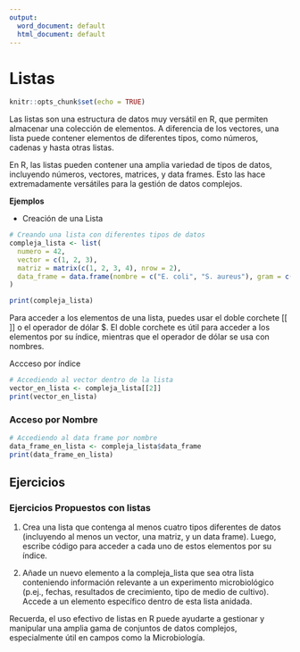 ```yaml
---
output:
  word_document: default
  html_document: default
---
```

# Listas {#Listas}
```r
knitr::opts_chunk$set(echo = TRUE)
```


Las listas son una estructura de datos muy versátil en R, que permiten almacenar una colección de elementos. A diferencia de los vectores, una lista puede contener elementos de diferentes tipos, como números, cadenas y hasta otras listas.

En R, las listas pueden contener una amplia variedad de tipos de datos, incluyendo números, vectores, matrices, y data frames. Esto las hace extremadamente versátiles para la gestión de datos complejos.

**Ejemplos**

- Creación de una Lista

```r
# Creando una lista con diferentes tipos de datos
compleja_lista <- list(
  numero = 42,
  vector = c(1, 2, 3),
  matriz = matrix(c(1, 2, 3, 4), nrow = 2),
  data_frame = data.frame(nombre = c("E. coli", "S. aureus"), gram = c("+", "-"))
)

print(compleja_lista)

```



Para acceder a los elementos de una lista, puedes usar el doble corchete [[ ]] o el operador de dólar $. El doble corchete es útil para acceder a los elementos por su índice, mientras que el operador de dólar se usa con nombres.

Accceso por índice

```r
# Accediendo al vector dentro de la lista
vector_en_lista <- compleja_lista[[2]]
print(vector_en_lista)

```

### Acceso por Nombre

```r
# Accediendo al data frame por nombre
data_frame_en_lista <- compleja_lista$data_frame
print(data_frame_en_lista)

```
## Ejercicios
### Ejercicios Propuestos con listas 

1. 
Crea una lista que contenga al menos cuatro tipos diferentes de datos (incluyendo al menos un vector, una matriz, y un data frame). Luego, escribe código para acceder a cada uno de estos elementos por su índice.

2. 
Añade un nuevo elemento a la compleja_lista que sea otra lista conteniendo información relevante a un experimento microbiológico (p.ej., fechas, resultados de crecimiento, tipo de medio de cultivo). Accede a un elemento específico dentro de esta lista anidada.

Recuerda, el uso efectivo de listas en R puede ayudarte a gestionar y manipular una amplia gama de conjuntos de datos complejos, especialmente útil en campos como la Microbiología.
